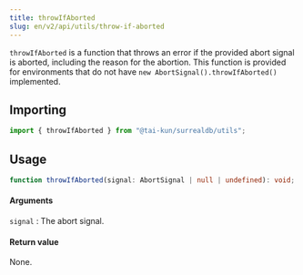 ```yaml
---
title: throwIfAborted
slug: en/v2/api/utils/throw-if-aborted
---
```


`throwIfAborted` is a function that throws an error if the provided abort signal is aborted, including the reason for the abortion. This function is provided for environments that do not have `new AbortSignal().throwIfAborted()` implemented.

## Importing

```ts
import { throwIfAborted } from "@tai-kun/surrealdb/utils";
```

## Usage

```ts
function throwIfAborted(signal: AbortSignal | null | undefined): void;
```

#### Arguments

`signal`
:   The abort signal.

#### Return value

None.
